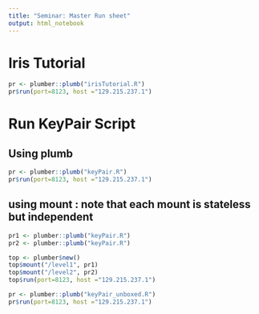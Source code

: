 ```yaml
---
title: "Seminar: Master Run sheet"
output: html_notebook
---
```


# Iris Tutorial


```r
pr <- plumber::plumb("irisTutorial.R")
pr$run(port=8123, host ="129.215.237.1")

```


# Run KeyPair Script
## Using plumb
```r
pr <- plumber::plumb("keyPair.R")
pr$run(port=8123, host ="129.215.237.1")
```


## using mount : note that each mount is stateless but independent 

```r
pr1 <- plumber::plumb("keyPair.R")
pr2 <- plumber::plumb("keyPair.R")

top <- plumber$new()
top$mount("/level1", pr1)
top$mount("/level2", pr2)
top$run(port=8123, host ="129.215.237.1")
```
```r
pr <- plumber::plumb("keyPair_unboxed.R")
pr$run(port=8123, host ="129.215.237.1")
```
